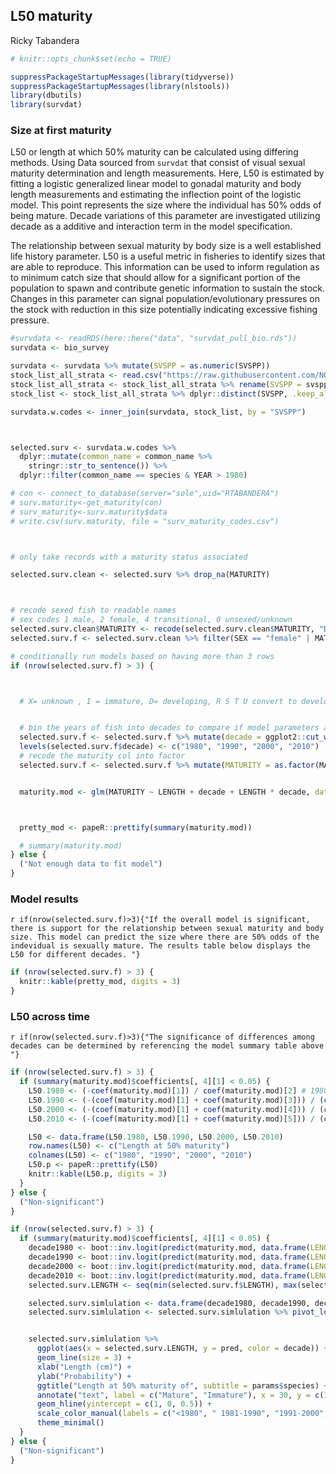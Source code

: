 
## L50 maturity


Ricky Tabandera

```r
# knitr::opts_chunk$set(echo = TRUE)

suppressPackageStartupMessages(library(tidyverse))
suppressPackageStartupMessages(library(nlstools))
library(dbutils)
library(survdat)
```

### Size at first maturity 

L50 or length at which 50%  maturity can be calculated using differing methods. Using Data sourced from `survdat` that consist of visual sexual maturity determination and length measurements. Here, L50 is estimated by fitting a logistic generalized linear model to gonadal maturity and body length measurements and estimating the inflection point of the logistic model. This point represents the size where the individual has 50% odds of being mature. Decade variations of this parameter are investigated utilizing decade as a additive and interaction term in the model specification.

The relationship between sexual maturity by body size is a well established life history parameter. L50 is a useful metric in fisheries to identify sizes that are able to reproduce. This information can be used to inform regulation as to minimum catch size that should allow for a significant portion of the population to spawn and contribute genetic information to sustain the stock. Changes in this parameter can signal population/evolutionary pressures on the stock with reduction in this size potentially indicating excessive fishing pressure.



```r

#survdata <- readRDS(here::here("data", "survdat_pull_bio.rds"))
survdata <- bio_survey

survdata <- survdata %>% mutate(SVSPP = as.numeric(SVSPP))
stock_list_all_strata <- read.csv("https://raw.githubusercontent.com/NOAA-EDAB/ECSA/master/data/stock_list.csv")
stock_list_all_strata <- stock_list_all_strata %>% rename(SVSPP = svspp)
stock_list <- stock_list_all_strata %>% dplyr::distinct(SVSPP, .keep_all = T)

survdata.w.codes <- inner_join(survdata, stock_list, by = "SVSPP")



selected.surv <- survdata.w.codes %>%
  dplyr::mutate(common_name = common_name %>%
    stringr::str_to_sentence()) %>%
  dplyr::filter(common_name == species & YEAR > 1980)

# con <- connect_to_database(server="sole",uid="RTABANDERA")
# surv.maturity<-get_maturity(con)
# surv_maturity<-surv.maturity$data
# write.csv(surv.maturity, file = "surv_maturity_codes.csv")



# only take records with a maturity status associated

selected.surv.clean <- selected.surv %>% drop_na(MATURITY)



# recode sexed fish to readable names
# sex codes 1 male, 2 female, 4 transitional, 0 unsexed/unknown
selected.surv.clean$MATURITY <- recode(selected.surv.clean$MATURITY, "D" = "Mature", "I" = "Immature", "R" = "Mature", "S" = "Mature", "T" = "Mature", "U" = "Mature")
selected.surv.f <- selected.surv.clean %>% filter(SEX == "female" | MATURITY != "X")

# conditionally run models based on having more than 3 rows
if (nrow(selected.surv.f) > 3) {



  # X= unknown , I = immature, D= developing, R S T U convert to developed


  # bin the years of fish into decades to compare if model parameters are chaging
  selected.surv.f <- selected.surv.f %>% mutate(decade = ggplot2::cut_width(YEAR, width = 10, boundary = 1980))
  levels(selected.surv.f$decade) <- c("1980", "1990", "2000", "2010")
  # recode the maturity col into factor
  selected.surv.f <- selected.surv.f %>% mutate(MATURITY = as.factor(MATURITY))


  maturity.mod <- glm(MATURITY ~ LENGTH + decade + LENGTH * decade, data = selected.surv.f, family = binomial)



  pretty_mod <- papeR::prettify(summary(maturity.mod))

  # summary(maturity.mod)
} else {
  ("Not enough data to fit model")
}
```

### Model results

`r if(nrow(selected.surv.f)>3){"If the overall model is significant, there is support for the relationship between sexual maturity and body size. This model can predict the size where there are 50% odds of the indevidual is sexually mature. The results table below displays the L50 for different decades. "}` 

```r

if (nrow(selected.surv.f) > 3) {
  knitr::kable(pretty_mod, digits = 3)
}
```

### L50 across time

`r if(nrow(selected.surv.f)>3){"The significance of differences among decades can be determined by referencing the model summary table above   "}`

```r
if (nrow(selected.surv.f) > 3) {
  if (summary(maturity.mod)$coefficients[, 4][1] < 0.05) {
    L50.1980 <- (-coef(maturity.mod)[1]) / coef(maturity.mod)[2] # 1980
    L50.1990 <- (-(coef(maturity.mod)[1] + coef(maturity.mod)[3])) / (coef(maturity.mod)[2] + coef(maturity.mod)[6]) # 1990
    L50.2000 <- (-(coef(maturity.mod)[1] + coef(maturity.mod)[4])) / (coef(maturity.mod)[2] + coef(maturity.mod)[7]) # 2000
    L50.2010 <- (-(coef(maturity.mod)[1] + coef(maturity.mod)[5])) / (coef(maturity.mod)[2] + coef(maturity.mod)[8]) # 2010

    L50 <- data.frame(L50.1980, L50.1990, L50.2000, L50.2010)
    row.names(L50) <- c("Length at 50% maturity")
    colnames(L50) <- c("1980", "1990", "2000", "2010")
    L50.p <- papeR::prettify(L50)
    knitr::kable(L50.p, digits = 3)
  }
} else {
  ("Non-significant")
}
```




```r

if (nrow(selected.surv.f) > 3) {
  if (summary(maturity.mod)$coefficients[, 4][1] < 0.05) {
    decade1980 <- boot::inv.logit(predict(maturity.mod, data.frame(LENGTH = seq(min(selected.surv.f$LENGTH), max(selected.surv.f$LENGTH)), decade = rep("1980", length(seq(min(selected.surv.f$LENGTH), max(selected.surv.f$LENGTH)))), type = "response")))
    decade1990 <- boot::inv.logit(predict(maturity.mod, data.frame(LENGTH = seq(min(selected.surv.f$LENGTH), max(selected.surv.f$LENGTH)), decade = rep("1990", length(seq(min(selected.surv.f$LENGTH), max(selected.surv.f$LENGTH)))), type = "response")))
    decade2000 <- boot::inv.logit(predict(maturity.mod, data.frame(LENGTH = seq(min(selected.surv.f$LENGTH), max(selected.surv.f$LENGTH)), decade = rep("2000", length(seq(min(selected.surv.f$LENGTH), max(selected.surv.f$LENGTH)))), type = "response")))
    decade2010 <- boot::inv.logit(predict(maturity.mod, data.frame(LENGTH = seq(min(selected.surv.f$LENGTH), max(selected.surv.f$LENGTH)), decade = rep("2010", length(seq(min(selected.surv.f$LENGTH), max(selected.surv.f$LENGTH)))), type = "response")))
    selected.surv.LENGTH <- seq(min(selected.surv.f$LENGTH), max(selected.surv.f$LENGTH))

    selected.surv.simlulation <- data.frame(decade1980, decade1990, decade2000, decade2010, selected.surv.LENGTH)
    selected.surv.simlulation <- selected.surv.simlulation %>% pivot_longer(!selected.surv.LENGTH, names_to = "decade", values_to = "pred")


    selected.surv.simlulation %>%
      ggplot(aes(x = selected.surv.LENGTH, y = pred, color = decade)) +
      geom_line(size = 3) +
      xlab("Length (cm)") +
      ylab("Probability") +
      ggtitle("Length at 50% maturity of", subtitle = params$species) +
      annotate("text", label = c("Mature", "Immature"), x = 30, y = c(1.05, -.05)) +
      geom_hline(yintercept = c(1, 0, 0.5)) +
      scale_color_manual(labels = c("<1980", " 1981-1990", "1991-2000", ">2010"), values = c("blue", "firebrick", "darkviolet", "deepskyblue"), name = "Decade") +
      theme_minimal()
  }
} else {
  ("Non-significant")
}
```


